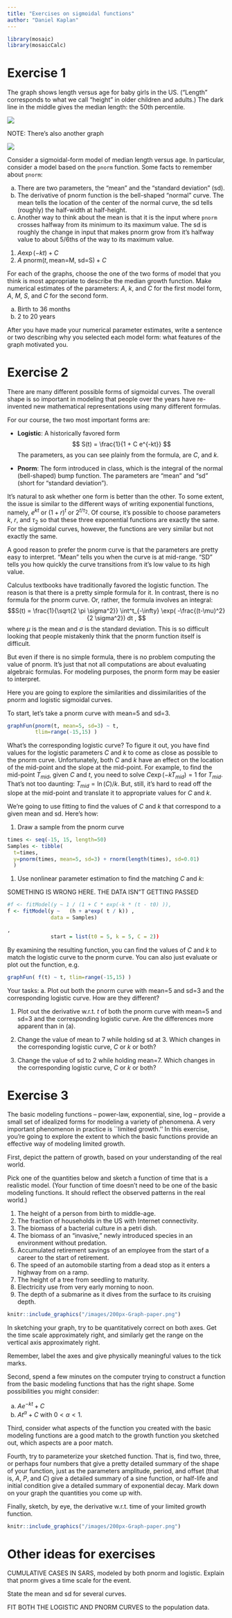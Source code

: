 ```yaml
---
title: "Exercises on sigmoidal functions"
author: "Daniel Kaplan"
---
```


```r
library(mosaic)
library(mosaicCalc)
```

# Exercise 1

The graph shows length versus age for baby girls in the US. ("Length" corresponds to what we call "height" in older children and adults.)  The dark line in the middle gives the median length: the 50th percentile. 


![](/images/baby-growth.png)

NOTE: There's also another graph

![](/images/girl-growth.png)

Consider a sigmoidal-form model of median length versus age.  In particular, consider a model based on the  `pnorm` function.  Some facts to remember about `pnorm`:

a. There are two parameters, the "mean" and the "standard deviation" (sd).
#. The derivative of pnorm function is the bell-shaped "normal" curve.  The mean tells the location of the center of the normal curve, the sd tells (roughly) the half-width at half-height.
#. Another way to think about the mean is that it is the input where `pnorm` crosses halfway from its minimum to its maximum value.  The sd is roughly the change in input that makes pnorm grow from it's halfway value to about 5/6ths of the way to its maximum value.



1. $A \exp(-k t) + C$
#. $A\ \mbox{pnorm}(t, \mbox{mean=M, sd=S}) + C$

For each of the graphs, choose the one of the two forms of model that you think is most appropriate to describe the median growth function. Make numerical estimates of the parameters: $A$, $k$, and $C$ for the first model form, $A$, $M$, $S$, and $C$ for the second form.

a. Birth to 36 months
#. 2 to 20 years

After you have made your numerical parameter estimates, write a sentence or two describing why you selected each model form: what features of the graph motivated you.  

# Exercise 2

There are many different possible forms of sigmoidal curves. The overall shape is so important in modeling that people over the years have re-invented new mathematical representations using many different formulas.

For our course, the two most important forms are:

* **Logistic**: A historically favored form
 $$ S(t) = \frac{1}{1 + C e^{-kt}} $$
    The parameters, as you can see plainly from the formula, are  $C$, and $k$.
 
* **Pnorm**: The form introduced in class, which is the integral of   the normal (bell-shaped) bump function.  The parameters are "mean"   and "sd" (short for "standard deviation").


It's natural to ask whether one form is better than the other.  To some extent, the issue is similar to the different ways of writing exponential functions, namely, $e^{kt}$ or $(1+r)^t$ or $2^{t/\tau_2}$.  Of course, it's possible to choose parameters $k$, $r$, and $\tau_2$ so that these three exponential functions are exactly the same.  For the sigmoidal curves, however, the functions are very similar but not exactly the same. 

A good reason to prefer the pnorm curve is that the parameters are pretty easy to interpret.  "Mean" tells you when the curve is at mid-range.  "SD" tells you how quickly the curve transitions from it's low value to its high value. 

Calculus textbooks have traditionally favored the logistic function. The reason is that there is a pretty simple formula for it.  In contrast, there is no formula for the pnorm curve.  Or, rather, the formula involves an integral: 
$$S(t) = \frac{1}{\sqrt{2 \pi \sigma^2}}
\int^t_{-\infty} \exp( -\frac{(t-\mu)^2}{2 \sigma^2}) dt , $$ where $\mu$ is the mean and $\sigma$ is the standard deviation.  This is so difficult looking that people mistakenly think that the pnorm function itself is difficult.  

But even if there is no simple formula, there is no problem computing the value of pnorm.  It's just that not all computations are about evaluating algebraic formulas.  For modeling purposes, the pnorm form may be easier to interpret. 

Here you are going to explore the similarities and dissimilarities  of the pnorm and logistic sigmoidal curves.

To start, let's take a pnorm curve with mean=5 and sd=3.
```r
graphFun(pnorm(t, mean=5, sd=3) ~ t,
         tlim=range(-15,15) )
```

What's the corresponding logistic curve?  To figure it out, you have find values for the logistic parameters $C$ and $k$ to come as close as possible to the pnorm curve.  Unfortunately, both $C$ and $k$ have an effect on the location of the mid-point and the slope at the mid-point.  For example, to find the mid-point $T_{mid}$, given $C$ and $t$, you need to solve  $C \exp(-k T_{mid}) = 1$ for $T_{mid}$.  That's not too daunting: $T_{mid} = \ln(C)/k$.  But, still, it's hard to read off the slope at the mid-point and translate it to appropriate values for $C$ and $k$.

We're going to use fitting to find the values of $C$ and $k$ that correspond to a given mean and sd.  Here's how:

1. Draw a sample from the pnorm curve
```r
times <- seq(-15, 15, length=50)
Samples <- tibble( 
  t=times, 
  y=pnorm(times, mean=5, sd=3) + rnorm(length(times), sd=0.01)
  )
```
 

#. Use nonlinear parameter estimation to find the matching $C$ and $k$:

SOMETHING IS WRONG HERE. THE DATA ISN"T GETTING PASSED
```r
#f <- fitModel(y ~ 1 / (1 + C * exp(-k * (t - t0) )), 
f <- fitModel(y ~   (h + a*exp( t / k)) , 
              data = Samples)

,
              start = list(t0 = 5, k = 5, C = 2))
```

By examining the resulting function, you can find the values of $C$ and $k$ to match the logistic curve to the pnorm curve.  You can also just evaluate or plot out the function, e.g.
```r
graphFun( f(t) ~ t, tlim=range(-15,15) )
```
 
Your tasks: 
a.  Plot out both the pnorm curve with mean=5 and sd=3 and the   corresponding logistic curve.  How are they different?
  
#. Plot out the derivative w.r.t. $t$ of both the pnorm curve with mean=5 and sd=3 and the   corresponding logistic curve.  Are the differences more apparent   than in (a).
  
#. Change the value of mean to 7 while holding sd at 3.  Which   changes in the corresponding logistic curve, $C$ or $k$ or both?

#. Change the value of sd to 2 while holding mean=7.  Which   changes in the corresponding logistic curve, $C$ or $k$ or both?


# Exercise 3

The basic modeling functions -- power-law, exponential, sine, log -- provide a small set of idealized forms for modeling a variety of phenomena.  A very important phenomenon in practice is ``limited growth.''   In this exercise, you're going to explore the extent to which the basic functions provide an effective way of modeling limited growth.

First, depict the pattern of growth, based on your understanding of the real world.

Pick one of the quantities below and sketch a function of time that is a realistic model.  (Your function of time doesn't need to be one of the basic modeling functions. It should reflect the observed patterns in the real world.)



1. The height of a person from birth to middle-age.
#. The fraction of households in the US with Internet connectivity.
#. The biomass of a bacterial culture in a petri dish.
#. The biomass of an "invasive," newly introduced species in an environment without predation.
#. Accumulated retirement savings of an employee from the start of a career to the start of retirement.
#. The speed of an automobile starting from a dead stop as it enters a highway from on a ramp.
#. The height of a tree from seedling to maturity.
#. Electricity use from very early morning to noon.
#. The depth of a submarine as it dives from the surface to its cruising depth.



```r
knitr::include_graphics("/images/200px-Graph-paper.png")
```

In sketching your graph, try to be quantitatively correct on both axes.  Get the time scale approximately right, and similarly get the range on the vertical axis approximately right. 


Remember, label the axes and give physically meaningful values to the tick marks.

Second, spend a few minutes on the computer trying to construct a function from the basic modeling functions that has the right shape.  Some possibilities you might consider: 

a. $A e^{-k t} + C$ 
#. $A t^\alpha + C$ with $0 < \alpha  < 1$.


Third, consider what aspects of the function you created with the basic modeling functions are a good match to the growth function you sketched out, which aspects are a poor match.

Fourth, try to parameterize your sketched function.  That is, find two, three, or perhaps four numbers that give a pretty detailed summary of the shape of your function, just as the parameters amplitude, period, and offset (that is, $A$, $P$, and $C$) give a detailed summary of a sine function, or half-life and initial condition give a detailed summary of exponential decay.  Mark down on your graph the quantities you come up with.

Finally, sketch, by eye, the derivative w.r.t. time of your limited growth function.

```r
knitr::include_graphics("/images/200px-Graph-paper.png")
```


# Other ideas for exercises


CUMULATIVE CASES IN SARS, modeled by both pnorm and logistic.  Explain
that pnorm gives a time scale for the event.

State the mean and sd for several curves.


FIT BOTH THE LOGISTIC AND PNORM CURVES to the population data.
